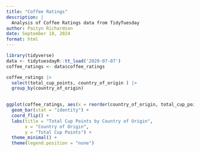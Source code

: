 ```yaml
---
title: "Coffee Ratings"
description: |
  Analysis of Coffee Ratings data from TidyTuesday
author: Paityn Richardson
date: September 18, 2024
format: html
---
```


```r
library(tidyverse)
data <- tidytuesdayR::tt_load('2020-07-07')
coffee_ratings <- data$coffee_ratings
```

```r
coffee_ratings |>
  select(total_cup_points, country_of_origin ) |>
  group_by(country_of_origin)
  
```

```r
ggplot(coffee_ratings, aes(x = reorder(country_of_origin, total_cup_points), y = total_cup_points, fill = country_of_origin)) +
  geom_bar(stat = "identity") +
  coord_flip() +  
  labs(title = "Total Cup Points by Country of Origin",
       x = "Country of Origin",
       y = "Total Cup Points") +
  theme_minimal() +
  theme(legend.position = "none")
```
